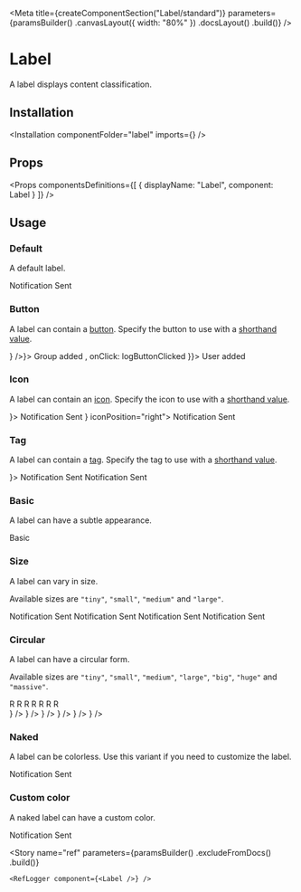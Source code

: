 
<Meta
    title={createComponentSection("Label/standard")}
    parameters={paramsBuilder()
        .canvasLayout({ width: "80%" })
        .docsLayout(<ReactComponentsLayout semanticPath="/elements/label" />)
        .build()}
/>

# Label

A label displays content classification.

## Installation

<Installation componentFolder="label" imports={<Imports />} />

## Props

<HocWarning componentName="Label" semanticPath="/elements/label" />

<Props
    componentsDefinitions={[
        { displayName: "Label", component: Label }
    ]}
/>

## Usage

### Default

A default label.

<Preview>
    <Story name="default">
        <Label>Notification Sent</Label>
    </Story>
</Preview>

### Button

A label can contain a [button](?path=/docs/components-button--default-story). Specify the button to use with a [shorthand value](?path=/docs/getting-started-shorthand-props--page).

<Preview>
    <Story name="button">
        <div className="flex items-space-between">
            <Label button={<Button icon={<CloseIcon />} />}>
                Group added
            </Label>
            <Label button={{ icon: <CloseIcon />, onClick: logButtonClicked }}>
                User added
            </Label>
        </div>
    </Story>
</Preview>

### Icon

A label can contain an [icon](?path=/docs/materials-icons--page). Specify the icon to use with a [shorthand value](?path=/docs/getting-started-shorthand-props--page).

<Preview>
    <Story name="icon">
        <div className="flex items-space-between">
            <Label icon={<CommunicationIcon />}>
                Notification Sent
            </Label>
            <Label icon={<MagnifierIcon />} iconPosition="right">
                Notification Sent
            </Label>
        </div>
    </Story>
</Preview>

### Tag

A label can contain a [tag](?path=/docs/components-label-tag--default-story). Specify the tag to use with a [shorthand value](?path=/docs/getting-started-shorthand-props--page).

<Preview>
    <Story name="tag">
        <div className="flex items-space-between">
            <Label tag={<Tag className="bg-marine-500" />}>
                Notification Sent
            </Label>
            <Label tag={{ className: "bg-marine-500" }}>
                Notification Sent
            </Label>
        </div>
    </Story>
</Preview>

### Basic

A label can have a subtle appearance.

<Preview>
    <Story name="basic">
        <Label basic>Basic</Label>
    </Story>
</Preview>

### Size

A label can vary in size.

Available sizes are `"tiny"`, `"small"`, `"medium"` and `"large"`.

<Preview>
    <Story name="size">
        <div className="flex items-end items-space-between">
            <Label size="tiny">Notification Sent</Label>
            <Label size="small">Notification Sent</Label>
            <Label>Notification Sent</Label>
            <Label size="large">Notification Sent</Label>
        </div>
    </Story>
</Preview>

### Circular

A label can have a circular form.

Available sizes are `"tiny"`, `"small"`, `"medium"`, `"large"`, `"big"`, `"huge"` and `"massive"`.

<Preview>
    <Story name="circular">
        <div className="flex">
            <div className="flex items-end items-space-between mr4">
                <Label circular size="tiny">R</Label>
                <Label circular size="small">R</Label>
                <Label circular>R</Label>
                <Label circular size="large">R</Label>
                <Label circular size="big">R</Label>
                <Label circular size="huge">R</Label>
                <Label circular size="massive">R</Label>
            </div>
            <div className="flex items-end items-space-between">
                <Label circular size="small" icon={<CommunicationIcon />} />
                <Label circular icon={<CommunicationIcon />} />
                <Label circular size="large" icon={<CommunicationIcon />} />
                <Label circular size="big" icon={<CommunicationIcon />} />
                <Label circular size="huge" icon={<CommunicationIcon />} />
                <Label circular size="massive" icon={<CommunicationIcon />} />
            </div>
        </div>
    </Story>
</Preview>

### Naked

A label can be colorless. Use this variant if you need to customize the label.

<Preview>
    <Story name="naked">
        <div>
            <Label naked>Notification Sent</Label>
        </div>
    </Story>
</Preview>

### Custom color

A naked label can have a custom color.

<Preview>
    <Story name="custom-color">
        <Label
            naked
            style={{
                backgroundColor: "#FFF6E7",
                color: "var(--marine-500)",
                border: "1px solid #FEE9C3"
            }}
        >
            Notification Sent
        </Label>
    </Story>
</Preview>

<Story
    name="ref"
    parameters={paramsBuilder()
        .excludeFromDocs()
        .build()}
>
    <RefLogger component={<Label />} />
</Story>



